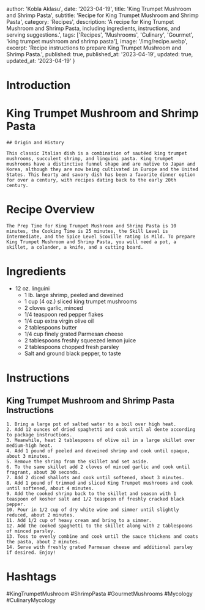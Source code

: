 
  author: 'Kobla Aklasu',
  date: '2023-04-19',
  title: 'King Trumpet Mushroom and Shrimp Pasta',
  subtitle: 'Recipe for King Trumpet Mushroom and Shrimp Pasta',
  category: 'Recipes',
  description: 'A recipe for King Trumpet Mushroom and Shrimp Pasta, including ingredients, instructions, and serving suggestions.',
  tags: ['Recipes', 'Mushrooms', 'Culinary', 'Gourmet', 'king trumpet mushroom and shrimp pasta'],
  image: '/img/recipe.webp',
  excerpt: 'Recipe instructions to prepare King Trumpet Mushroom and Shrimp Pasta.',
  published: true,
  published_at: '2023-04-19',
  updated: true,
  updated_at: '2023-04-19'
}


  # Introduction

# King Trumpet Mushroom and Shrimp Pasta
    
    ## Origin and History
    
    This classic Italian dish is a combination of sautéed king trumpet mushrooms, succulent shrimp, and linguini pasta. King trumpet mushrooms have a distinctive funnel shape and are native to Japan and Korea, although they are now being cultivated in Europe and the United States. This hearty and savory dish has been a favorite dinner option for over a century, with recipes dating back to the early 20th century.

# Recipe Overview

    The Prep Time for King Trumpet Mushroom and Shrimp Pasta is 10 minutes, the Cooking Time is 25 minutes, the Skill Level is Intermediate, and the Spice Level Scoville rating is Mild. To prepare King Trumpet Mushroom and Shrimp Pasta, you will need a pot, a skillet, a colander, a knife, and a cutting board.

# Ingredients

- 12 oz. linguini
    - 1 lb. large shrimp, peeled and deveined
    - 1 cup (4 oz.) sliced king trumpet mushrooms
    - 2 cloves garlic, minced
    - 1/4 teaspoon red pepper flakes
    - 1/4 cup extra virgin olive oil
    - 2 tablespoons butter
    - 1/4 cup finely grated Parmesan cheese
    - 2 tablespoons freshly squeezed lemon juice
    - 2 tablespoons chopped fresh parsley
    - Salt and ground black pepper, to taste

# Instructions

## King Trumpet Mushroom and Shrimp Pasta Instructions
    1. Bring a large pot of salted water to a boil over high heat.
    2. Add 12 ounces of dried spaghetti and cook until al dente according to package instructions.
    3. Meanwhile, heat 2 tablespoons of olive oil in a large skillet over medium-high heat.
    4. Add 1 pound of peeled and deveined shrimp and cook until opaque, about 3 minutes.
    5. Remove the shrimp from the skillet and set aside.
    6. To the same skillet add 2 cloves of minced garlic and cook until fragrant, about 30 seconds.
    7. Add 2 diced shallots and cook until softened, about 3 minutes.
    8. Add 1 pound of trimmed and sliced King Trumpet mushrooms and cook until softened, about 4 minutes.
    9. Add the cooked shrimp back to the skillet and season with 1 teaspoon of kosher salt and 1/2 teaspoon of freshly cracked black pepper.
    10. Pour in 1/2 cup of dry white wine and simmer until slightly reduced, about 2 minutes.
    11. Add 1/2 cup of heavy cream and bring to a simmer.
    12. Add the cooked spaghetti to the skillet along with 2 tablespoons of minced parsley.
    13. Toss to evenly combine and cook until the sauce thickens and coats the pasta, about 2 minutes.
    14. Serve with freshly grated Parmesan cheese and additional parsley if desired. Enjoy!

# Hashtags

#KingTrumpetMushroom #ShrimpPasta #GourmetMushrooms #Mycology #CulinaryMycology



